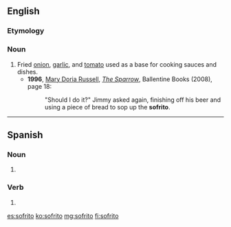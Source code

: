 ==English==
{{slim-wikipedia}}

===Etymology===
{{etyl|es|en}}

===Noun===
{{en-noun|-}}

# Fried [[onion]], [[garlic]], and [[tomato]] used as a base for cooking sauces and dishes.
#* '''1996''', [[w:Mary Doria Russell|Mary Doria Russell]], ''[[w:The Sparrow (novel)|The Sparrow]]'', Ballentine Books (2008), page 18:
#*: "Should I do it?" Jimmy asked again, finishing off his beer and using a piece of bread to sop up the '''sofrito'''.

----

==Spanish==

===Noun===
{{es-noun|m}}

# {{l|es|sofrito}}

===Verb===
{{es-past participle|sofrit|sofreír}}

# {{es-verb form of|mood=participle|tense=past|ending=ar|sofreír}}

[[es:sofrito]]
[[ko:sofrito]]
[[mg:sofrito]]
[[fi:sofrito]]